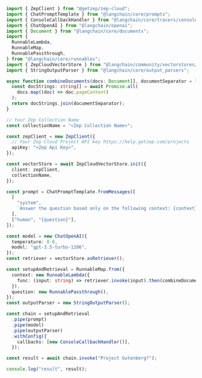 ```typescript
import { ZepClient } from "@getzep/zep-cloud";
import { ChatPromptTemplate } from "@langchain/core/prompts";
import { ConsoleCallbackHandler } from "@langchain/core/tracers/console";
import { ChatOpenAI } from "@langchain/openai";
import { Document } from "@langchain/core/documents";
import {
  RunnableLambda,
  RunnableMap,
  RunnablePassthrough,
} from "@langchain/core/runnables";
import { ZepCloudVectorStore } from "@langchain/community/vectorstores/zep_cloud";
import { StringOutputParser } from "@langchain/core/output_parsers";

async function combineDocuments(docs: Document[], documentSeparator = "\n\n") {
  const docStrings: string[] = await Promise.all(
    docs.map((doc) => doc.pageContent)
  );
  return docStrings.join(documentSeparator);
}

// Your Zep Collection Name
const collectionName = "<Zep Collection Name>";

const zepClient = new ZepClient({
  // Your Zep Cloud Project API key https://help.getzep.com/projects
  apiKey: "<Zep Api Key>",
});

const vectorStore = await ZepCloudVectorStore.init({
  client: zepClient,
  collectionName,
});

const prompt = ChatPromptTemplate.fromMessages([
  [
    "system",
    `Answer the question based only on the following context: {context}`,
  ],
  ["human", "{question}"],
]);

const model = new ChatOpenAI({
  temperature: 0.8,
  model: "gpt-3.5-turbo-1106",
});
const retriever = vectorStore.asRetriever();

const setupAndRetrieval = RunnableMap.from({
  context: new RunnableLambda({
    func: (input: string) => retriever.invoke(input).then(combineDocuments),
  }),
  question: new RunnablePassthrough(),
});
const outputParser = new StringOutputParser();

const chain = setupAndRetrieval
  .pipe(prompt)
  .pipe(model)
  .pipe(outputParser)
  .withConfig({
    callbacks: [new ConsoleCallbackHandler()],
  });

const result = await chain.invoke("Project Gutenberg?");

console.log("result", result);
```
